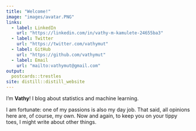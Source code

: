 ```yaml
---
title: "Welcome!"
image: "images/avatar.PNG"
links:
  - label: LinkedIn
    url: "https://linkedin.com/in/vathy-m-kamulete-24655ba3"
  - label: Twitter
    url: "https://twitter.com/vathymut"
  - label: GitHub
    url: "https://github.com/vathymut"
  - label: Email
    url: "mailto:vathymut@gmail.com"
output:
  postcards::trestles
site: distill::distill_website  
---
```


I'm **Vathy**! I blog about statistics and machine learning. 

I am fortunate: one of my passions is also my day job. That said, all opinions
here are, of course, my own. Now and again, to keep
you on your tippy toes, I might write about other things.
